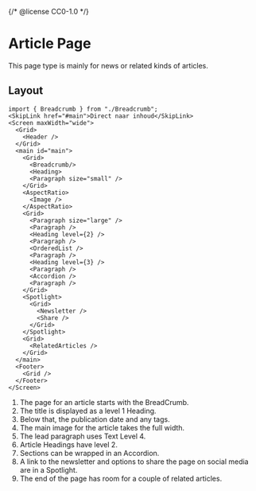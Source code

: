{/* @license CC0-1.0 */}


<Meta of={ArticleStories} />

# Article Page

This page type is mainly for news or related kinds of articles.

## Layout

```tsx
import { Breadcrumb } from "./Breadcrumb";
<SkipLink href="#main">Direct naar inhoud</SkipLink>
<Screen maxWidth="wide">
  <Grid>
    <Header />
  </Grid>
  <main id="main">
    <Grid>
      <Breadcrumb/>
      <Heading>
      <Paragraph size="small" />
    </Grid>
    <AspectRatio>
      <Image />
    </AspectRatio>
    <Grid>
      <Paragraph size="large" />
      <Paragraph />
      <Heading level={2} />
      <Paragraph />
      <OrderedList />
      <Paragraph />
      <Heading level={3} />
      <Paragraph />
      <Accordion />
      <Paragraph />
    </Grid>
    <Spotlight>
      <Grid>
        <Newsletter />
        <Share />
      </Grid>
    </Spotlight>
    <Grid>
      <RelatedArticles />
    </Grid>
  </main>
  <Footer>
    <Grid />
  </Footer>
</Screen>
```

1. The page for an article starts with the BreadCrumb.
2. The title is displayed as a level 1 Heading.
3. Below that, the publication date and any tags.
4. The main image for the article takes the full width.
5. The lead paragraph uses Text Level 4.
6. Article Headings have level 2.
7. Sections can be wrapped in an Accordion.
8. A link to the newsletter and options to share the page on social media are in a Spotlight.
9. The end of the page has room for a couple of related articles.
